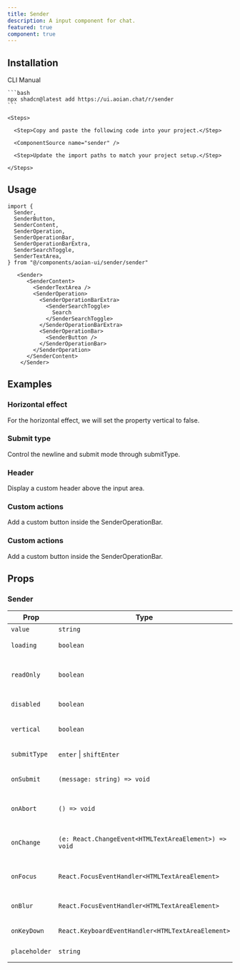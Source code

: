 ```yaml
---
title: Sender
description: A input component for chat.
featured: true
component: true
---
```


<ComponentPreview name="sender-demo" description="A input component for chat." />

## Installation

<Tabs defaultValue="cli">

  <TabsList>
    <TabsTrigger value="cli">CLI</TabsTrigger>
    <TabsTrigger value="manual">Manual</TabsTrigger>
  </TabsList>
  <TabsContent value="cli">

    ```bash
    npx shadcn@latest add https://ui.aoian.chat/r/sender
    ```

  </TabsContent>

  <TabsContent value="manual">

    <Steps>

      <Step>Copy and paste the following code into your project.</Step>

      <ComponentSource name="sender" />

      <Step>Update the import paths to match your project setup.</Step>

    </Steps>

  </TabsContent>

</Tabs>

## Usage

```tsx
import {
  Sender,
  SenderButton,
  SenderContent,
  SenderOperation,
  SenderOperationBar,
  SenderOperationBarExtra,
  SenderSearchToggle,
  SenderTextArea,
} from "@/components/aoian-ui/sender/sender"
```

```tsx
   <Sender>
      <SenderContent>
        <SenderTextArea />
        <SenderOperation>
          <SenderOperationBarExtra>
            <SenderSearchToggle>
              Search
            </SenderSearchToggle>
          </SenderOperationBarExtra>
          <SenderOperationBar>
            <SenderButton />
          </SenderOperationBar>
        </SenderOperation>
      </SenderContent>
    </Sender>
```

## Examples

### Horizontal effect

For the horizontal effect, we will set the property vertical to false.

<ComponentPreview
  name="sender-horizontal"
  description="For the horizontal effect, we will set the property vertical to false."
/>


### Submit type

Control the newline and submit mode through submitType.

<ComponentPreview
  name="sender-submit-type"
  description="Control the newline and submit mode through submitType."
/>


### Header

Display a custom header above the input area.

<ComponentPreview
  name="sender-header"
  description="Display a custom header above the input area."
/>



### Custom actions

Add a custom button inside the SenderOperationBar.

<ComponentPreview
  name="sender-custom-button"
  description="Add a custom button inside the SenderOperationBar."
/>

### Custom actions

Add a custom button inside the SenderOperationBar.

<ComponentPreview
  name="sender-custom-button"
  description="Add a custom button inside the SenderOperationBar."
/>

## Props

### Sender

| Prop          | Type                                                  | Default | Description                             |
|---------------|-------------------------------------------------------|---------|-----------------------------------------|
| `value`       | `string`                                              | `-`     | Input value                             |
| `loading`     | `boolean`                                             | `-`     | Whether it is loading                   |
| `readOnly`    | `boolean`                                             | `false` | Whether to make the input box read-only |
| `disabled`    | `boolean`                                             | `false` | Whether to disable                      |
| `vertical`    | `boolean`                                             | `true`  | Enable vertical display                 |
| `submitType`  | `enter` \| `shiftEnter`                               | `enter` | Submit type                             |
| `onSubmit`    | `(message: string) => void`                           | `-`     | Callback when click send button         |
| `onAbort`     | `() => void`                                          | `-`     | Callback when click bort button         |
| `onChange`    | `(e: React.ChangeEvent<HTMLTextAreaElement>) => void` | `-`     | Callback when input value changes       |
| `onFocus`     | `React.FocusEventHandler<HTMLTextAreaElement>`        | `-`     | Callback when input focus               |
| `onBlur`      | `React.FocusEventHandler<HTMLTextAreaElement>`        | `-`     | Callback when input blur                |
| `onKeyDown`   | `React.KeyboardEventHandler<HTMLTextAreaElement>`     | `-`     | key press event                         |
| `placeholder` | `string`                                              | `-`     | input placeholder                       |
